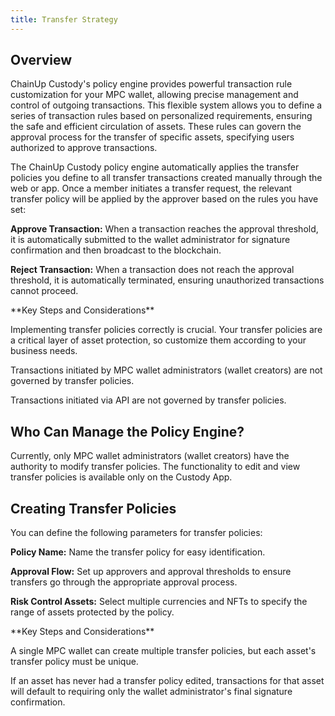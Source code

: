 ```yaml
---
title: Transfer Strategy
---
```


##  Overview
ChainUp Custody's policy engine provides powerful transaction rule customization for your MPC wallet, allowing precise management and control of outgoing transactions. This flexible system allows you to define a series of transaction rules based on personalized requirements, ensuring the safe and efficient circulation of assets. These rules can govern the approval process for the transfer of specific assets, specifying users authorized to approve transactions.

The ChainUp Custody policy engine automatically applies the transfer policies you define to all transfer transactions created manually through the web or app. Once a member initiates a transfer request, the relevant transfer policy will be applied by the approver based on the rules you have set:

**Approve Transaction:** When a transaction reaches the approval threshold, it is automatically submitted to the wallet administrator for signature confirmation and then broadcast to the blockchain.

**Reject Transaction:** When a transaction does not reach the approval threshold, it is automatically terminated, ensuring unauthorized transactions cannot proceed.

<Warning>
**Key Steps and Considerations**

Implementing transfer policies correctly is crucial. Your transfer policies are a critical layer of asset protection, so customize them according to your business needs.

Transactions initiated by MPC wallet administrators (wallet creators) are not governed by transfer policies.

Transactions initiated via API are not governed by transfer policies.
</Warning>

##  Who Can Manage the Policy Engine?

Currently, only MPC wallet administrators (wallet creators) have the authority to modify transfer policies. The functionality to edit and view transfer policies is available only on the Custody App.

##  Creating Transfer Policies

You can define the following parameters for transfer policies:

**Policy Name:** Name the transfer policy for easy identification.

**Approval Flow:** Set up approvers and approval thresholds to ensure transfers go through the appropriate approval process.

**Risk Control Assets:** Select multiple currencies and NFTs to specify the range of assets protected by the policy.

<Warning>
**Key Steps and Considerations**

A single MPC wallet can create multiple transfer policies, but each asset's transfer policy must be unique.

If an asset has never had a transfer policy edited, transactions for that asset will default to requiring only the wallet administrator's final signature confirmation.
</Warning>
